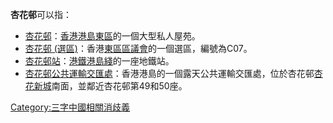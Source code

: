 '''杏花邨'''可以指：
* [[杏花邨|杏花邨]]：[[香港|香港]][[港島|港島]][[東區_(香港)|東區]]的一個大型私人屋苑。
* [[杏花邨_(選區)|杏花邨 (選區)]]：香港[[東區區議會|東區區議會]]的一個選區，編號為C07。
* [[杏花邨站|杏花邨站]]：[[港鐵|港鐵]][[港島綫|港島綫]]的一座地鐵站。
* [[杏花邨公共運輸交匯處|杏花邨公共運輸交匯處]]：香港港島的一個露天公共運輸交匯處，位於杏花邨[[杏花新城|杏花新城]]南面，並鄰近杏花邨第49和50座。

{{消歧義}}

[[Category:三字中國相關消歧義|Category:三字中國相關消歧義]]